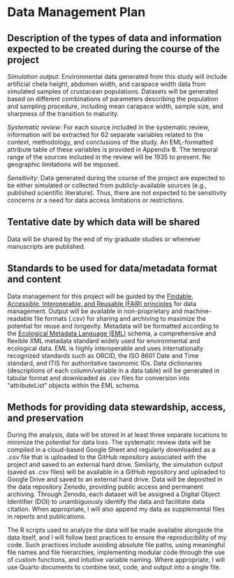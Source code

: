 # Data Management Plan {#sec-datamgmt}

## Description of the types of data and information expected to be created during the course of the project

*Simulation output*: Environmental data generated from this study will include artificial chela height, abdomen width, and carapace width data from simulated samples of crustacean populations. Datasets will be generated based on different combinations of parameters describing the population and sampling procedure, including mean carapace width, sample size, and sharpness of the transition to maturity.

*Systematic review*: For each source included in the systematic review, information will be extracted for 62 separate variables related to the context, methodology, and conclusions of the study. An EML-formatted attribute table of these variables is provided in Appendix B. The temporal range of the sources included in the review will be 1935 to present. No geographic limitations will be imposed.

*Sensitivity*: Data generated during the course of the project are expected to be either simulated or collected from publicly-available sources (e.g., published scientific literature). Thus, there are not expected to be sensitivity concerns or a need for data access limitations or restrictions.

## Tentative date by which data will be shared

Data will be shared by the end of my graduate studies or whenever manuscripts are published. 

## Standards to be used for data/metadata format and content

Data management for this project will be guided by the [Findable, Accessible, Interoperable, and Reusable (FAIR) principles](https://www.go-fair.org/fair-principles/) for data management. Output will be available in non-proprietary and machine-readable file formats (.csv) for sharing and archiving to maximize the potential for reuse and longevity. Metadata will be formatted according to the [Ecological Metadata Language (EML)](https://eml.ecoinformatics.org/) schema, a comprehensive and flexible XML metadata standard widely used for environmental and ecological data. EML is highly interoperable and uses internationally recognized standards such as ORCID, the ISO 8601 Date and Time standard, and ITIS for authoritative taxonomic IDs. Data dictionaries (descriptions of each column/variable in a data table) will be generated in tabular format and downloaded as .csv files for conversion into “attributeList” objects within the EML schema.

## Methods for providing data stewardship, access, and preservation

During the analysis, data will be stored in at least three separate locations to minimize the potential for data loss. The systematic review data will be compiled in a cloud-based Google Sheet and regularly downloaded as a .csv file that is uploaded to the GitHub repository associated with the project and saved to an external hard drive. Similarly, the simulation output (saved as .csv files) will be available in a GitHub repository and uploaded to Google Drive and saved to an external hard drive. Data will be deposited in the data repository Zenodo, providing public access and permanent archiving. Through Zenodo, each dataset will be assigned a Digital Object Identifier (DOI) to unambiguously identify the data and facilitate data citation. When appropriate, I will also append my data as supplemental files in reports and publications.

The R scripts used to analyze the data will be made available alongside the data itself, and I will follow best practices to ensure the reproducibility of my code. Such practices include avoiding absolute file paths, using meaningful file names and file hierarchies, implementing modular code through the use of custom functions, and intuitive variable naming. Where appropriate, I will use Quarto documents to combine text, code, and output into a single file.
